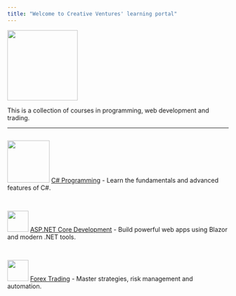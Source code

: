 ```yaml
---
title: "Welcome to Creative Ventures' learning portal"
---
```


![](Assets/Images/logo-full.png){style="height:10rem;"}

This is a collection of courses in programming, web development and trading.

<hr>

::: {style="display:flex; flex-direction:column; gap:1rem;"}
![](Courses/CSharp/Assets/cover.png){style="height:6rem;"} [C# Programming](Courses/CSharp/index.qmd) - Learn the fundamentals and advanced features of C#.

![](Courses/ASPNET/Assets/cover.png){style="height:3rem;"} [ASP.NET Core Development](Courses/ASPNET/index.qmd) - Build powerful web apps using Blazor and modern .NET tools.

![](Courses/Forex/Assets/cover.png){style="height:3rem;"} [Forex Trading](Courses/Forex/index.qmd) - Master strategies, risk management and automation.
:::